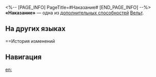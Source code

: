 <%-- [PAGE_INFO]
PageTitle=#Наказание#
[END_PAGE_INFO] --%>
{{Навык Инфобокс
|Название         = Наказание
|Изображение      = След Наказание.png
|Персонаж         = Вельт
|Тип              = Доп. способность
|Возвышение       = 6
|Длительность     = 
|Описание         = Урон по противникам с пробитой уязвимостью повышается на 20%.
|Свойство1        = 
|Масштабирование1 = 
}}
'''«Наказание»''' — одна из [[дополнительная способность|дополнительных способностей]] [[Вельт]].

==На других языках==
{{На других языках
|en   = Punishment
|zhs  = 裁决
|zht  = 裁決
|ja   = {{Rubi|裁決|さいけつ}}
|ko   = 판결
|es   = Castigo
|fr   = Châtiment
|ru   = Наказание
|th   = Punishment
|vi   = Trừng Phạt
|de   = Bestrafung
|id   = Punishment
|pt   = Punição
}}

==История изменений
{{История изменений|3.5}}

==Навигация==
{{Навык Навбокс|Вельт}}

[[en:]]
